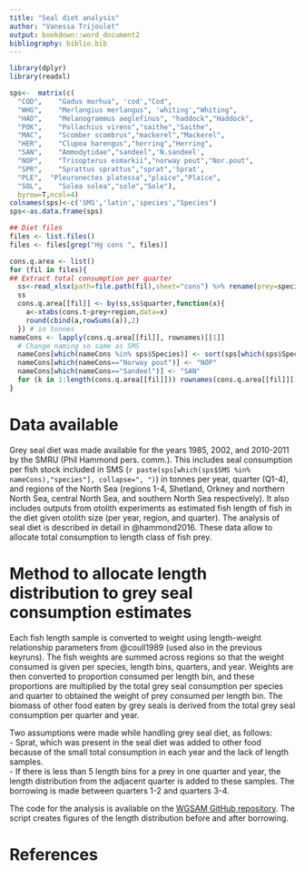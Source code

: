 ```yaml
---
title: "Seal diet analysis"
author: "Vanessa Trijoulet"
output: bookdown::word_document2  
bibliography: biblio.bib
---
```



```r
library(dplyr)
library(readxl)

sps<-  matrix(c(
  "COD",	"Gadus morhua",	'cod',"Cod",
  "WHG",	"Merlangius merlangus", 'whiting',"Whiting",
  "HAD",	"Melanogrammus aeglefinus", "haddock","Haddock",
  "POK",	"Pollachius virens","saithe","Saithe",
  "MAC",	"Scomber scombrus","mackerel","Mackerel",
  "HER",	"Clupea harengus","herring","Herring",
  "SAN",	"Ammodytidae","sandeel",'N.sandeel',
  "NOP",	"Trisopterus esmarkii","norway pout","Nor.pout",
  "SPR",	"Sprattus sprattus","sprat",'Sprat',
  "PLE",  "Pleuronectes platessa","plaice","Plaice",
  "SOL",	"Solea solea","sole","Sole"),
  byrow=T,ncol=4)
colnames(sps)<-c('SMS','latin','species',"Species")
sps<-as.data.frame(sps)

## Diet files
files <- list.files()
files <- files[grep("Hg cons ", files)]

cons.q.area <- list()
for (fil in files){
## Extract total consumption per quarter
  ss<-read_xlsx(path=file.path(fil),sheet="cons") %>% rename(prey=species.name)
  ss
  cons.q.area[[fil]] <- by(ss,ss$quarter,function(x){
    a<-xtabs(cons.t~prey+region,data=x)
    round(cbind(a,rowSums(a)),2)
  }) # in tonnes
nameCons <- lapply(cons.q.area[[fil]], rownames)[[1]]
  # Change naming so same as SMS
  nameCons[which(nameCons %in% sps$Species)] <- sort(sps[which(sps$Species %in% nameCons),]$SMS)
  nameCons[which(nameCons=="Norway pout")] <- "NOP"
  nameCons[which(nameCons=="Sandeel")] <- "SAN"
  for (k in 1:length(cons.q.area[[fil]])) rownames(cons.q.area[[fil]][[k]])=nameCons
}


```


# Data available

Grey seal diet was made available for the years 1985, 2002, and 2010-2011 by the SMRU (Phil Hammond pers. comm.).
This includes seal consumption per fish stock included in SMS (`r paste(sps[which(sps$SMS %in% nameCons),"species"], collapse=", ")`) in tonnes per year, quarter (Q1-4), and regions of the North Sea (regions 1-4, Shetland, Orkney and northern North Sea, central North Sea, and southern North Sea respectively). It also includes  outputs from otolith experiments as estimated fish length of fish in the diet given otolith size (per year, region, and quarter). The analysis of seal diet is described in detail in @hammond2016. These data allow to allocate total consumption to length class of fish prey.

# Method to allocate length distribution to grey seal consumption estimates

Each fish length sample is converted to weight using length-weight relationship parameters from @coull1989 (used also in the previous keyruns). The fish weights are summed across regions so that the weight consumed is given per species, length bins, quarters, and year. Weights are then converted to proportion consumed per length bin, and these proportions are multiplied by the total grey seal consumption per species and quarter to obtained the weight of prey consumed per length bin. The biomass of other food eaten by grey seals is derived from the total grey seal consumption per quarter and year.

Two assumptions were made while handling grey seal diet, as follows:  
- Sprat, which was present in the seal diet was added to other food because of the small total consumption in each year and the lack of length samples.  
- If there is less than 5 length bins for a prey in one quarter and year, the length distribution from the adjacent quarter is added to these samples. The borrowing is made between quarters 1-2 and quarters 3-4.

The code  for the analysis is available on the [WGSAM GitHub repository](https://github.com/ices-eg/wg_WGSAM/blob/master/NorthSeaKeyRun_2023/Seal_diet/seal_2023.R). The script creates figures of the length distribution before and after borrowing.


# References